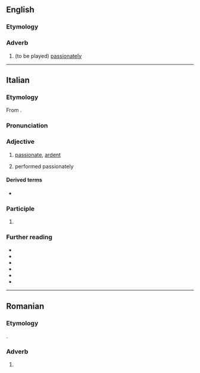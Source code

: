 ==English==

===Etymology===
{{bor|en|it|appassionato}}

===Adverb===
{{en-adv|-}}

# {{lb|en|music}} (to be played) [[passionate]]ly

----

==Italian==

===Etymology===
From {{m|it|appassionare}}.

===Pronunciation===
{{it-pr|appassionàto}}

===Adjective===
{{it-adj}}

# [[passionate]], [[ardent]]
# {{lb|it|music}} performed passionately

====Derived terms====
* {{l|it|appassionatamente}}

===Participle===
{{it-pp}}

# {{past participle of|it|appassionare}}

===Further reading===
* {{R:it:Collins}}
* {{R:it:Hoepli}}
* {{R:it:Garzanti}}
* {{R:it:Olivetti}}
* {{R:it:Sapere}}
* {{R:it:Treccani}}

----

==Romanian==

===Etymology===
{{ubor|ro|it|appassionato}}.

===Adverb===
{{head|ro|adverb}}

# {{l|en|appassionato}}